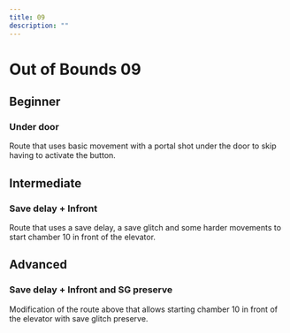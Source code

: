 ---
title: 09
description: ""
---

# Out of Bounds 09

## Beginner

### Under door 
Route that uses basic movement with a portal shot under the door to skip having to activate the button.

<YouTube url="https://youtu.be/SeLW8dgJLg0" />

## Intermediate

### Save delay + Infront
Route that uses a save delay, a save glitch and some harder movements to start chamber 10 in front of the elevator. 
<YouTube url="https://youtu.be/SDIt-VnORNw"/>

## Advanced

### Save delay + Infront and SG preserve
Modification of the route above that allows starting chamber 10 in front of the elevator with save glitch preserve.

<YouTube url="https://youtu.be/ttGE8s9T3xo "/>